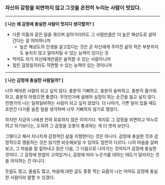 ### 자신의 감정을 외면하지 않고 그것을 온전히 누리는 사람이 멋있다.

---

**[ 나는 왜 감정에 충실한 사람이 멋지다 생각할까? ]**

- 다른 이들과 같은 일을 겪으며 살아가더라도 그 사람만큼은 더 높은 해상도로 살아간다는 걸 의미하니까
  - 높은 해상도의 인생을 살고있다는 것은 곧 자신에게 주어진 삶의 작은 부분까지도 놓치지 않고 알아차릴 수 있는 능력이 있다는 것
- 적어도 자기 자신에게만큼은 솔직할 수 있는 사람이니까
- 힘든 감정일지라도 직면할 수 있는 능력이 있는 것이니까

---

**[ 나는 감정에 충실한 사람일까? ]**

너무 메마른 사람이 되고 싶지 않다. 충분히 기뻐하고, 충분히 슬퍼하고, 충분히 즐거워하고, 충분히 아팠으면 좋겠다. 무엇인가에 설레어 심장이 뛰는 순간을 잃고 싶지 않다.
언젠가의 나는 일희일비하는 사람이 되고 싶지 않았다. 더 나아가, 기쁜 일이 있을 때도 조만간 다가올 슬픈 일을 생각하며 너무 기뻐하지 않기로 했었다.

하지만 지금의 나에겐 전혀 유효하지 않은 이야기다.
억지로 그 감정을 외면하고 억누르려고 하기보다는, 오히려 그 감정을 오롯이 통과하는 게 더 멋져 보인다.

그렇다고 해서 지나치게 감정적인 삶을 지향한다는 것은 아니다. 감정에 충실한 것과 감정적으로 행동하는 것은 읽기엔 비슷해보일 수 있어도 엄연히 다르다.
나의 마음을 살펴보고, 그 마음을 잘 짚어내고 읽은 다음, 그 다음으로 나아가는 것까지가 감정에 충실한 것이다.
그 감정에 한없이 고여있거나, 감정에 따라 누군가를 대하는 태도가 달라지는 것을 의미하는 건 아니다.

웃음도 많고, 울음도 많고, 마음에 대한 글도 종종 적는 요즘의 나는 아마도 감정에 충실한 사람이라 말할 수 있겠다.
